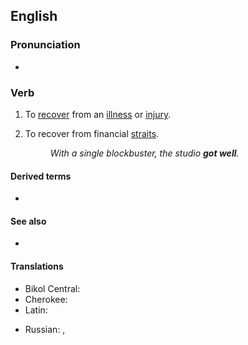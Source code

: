 ==English==

===Pronunciation===
* {{audio|en|en-au-get well.ogg|Audio (AU)}}

===Verb===
{{en-verb|get<,,got,got[UK]:gotten[US]> well}}

# {{lb|en|idiomatic}} To [[recover]] from an [[illness]] or [[injury]].
# {{lb|en|idiomatic|business}} To recover from financial [[straits]].
#: ''With a single blockbuster, the studio '''got well'''.''

====Derived terms====
* {{l|en|get well soon}}

====See also====
* {{l|en|get better}}

====Translations====
{{trans-top|to recover from illness or injury}}
* Bikol Central: {{t+|bcl|rahay}}
* Cherokee: {{t|chr|ᎤᏗᏫᏍᎦ}}
* Latin: {{t|la|sanescō}}
{{trans-mid}}
* Russian: {{t+|ru|поправля́ться|impf}}, {{t+|ru|попра́виться|pf}}
{{trans-bottom}}